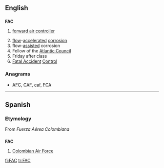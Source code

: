 {{also|fac}}
==English==

==={{initialism-old|en}}===
'''FAC'''

# {{context|military|aviation|lang=en}} [[forward air controller]]
# [[flow]]-[[accelerated]] [[corrosion]]
# flow-[[assisted]] corrosion
# Fellow of the [[Atlantic Council]]
# Friday after class
# [[Fatal Accident]] [[Control]]

===Anagrams===
* [[AFC#English|AFC]], [[CAF#English|CAF]], [[caf#English|caf]], [[FCA#English|FCA]]

----
==Spanish==

===Etymology===
From ''Fuerza Aérea Colombiana''

==={{initialism-old|eS}}===
'''FAC'''

# [[w:Colombian Air Force|Colombian Air Force]]

[[fi:FAC]]
[[tr:FAC]]
